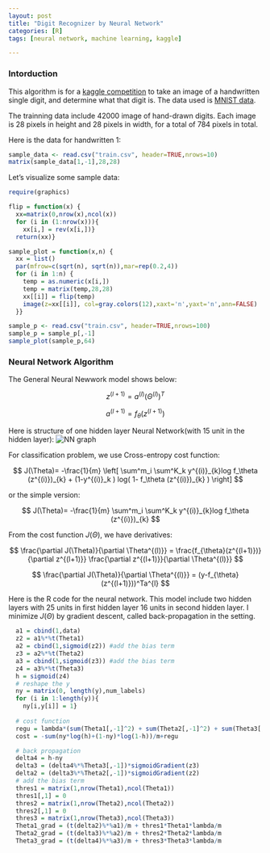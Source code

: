 ```yaml
---
layout: post
title: "Digit Recognizer by Neural Network"
categories: [R]
tags: [neural network, machine learning, kaggle]

---
```


### Intorduction    
This algorithm is for a [kaggle competition](https://www.kaggle.com/c/digit-recognizer) to take an image of a handwritten single digit, and determine what that digit is. The data used is [MNIST data](https://www.kaggle.com/c/digit-recognizer/data).     

The trainning data include 42000 image of hand-drawn digits. Each image is 28 pixels in height and 28 pixels in width, for a total of 784 pixels in total.  

Here is the data for handwritten 1:
```r
sample_data <- read.csv("train.csv", header=TRUE,nrows=10)
matrix(sample_data[1,-1],28,28)
```





Let's visualize some sample data:     
```r
require(graphics)

flip = function(x) {
  xx=matrix(0,nrow(x),ncol(x))
  for (i in (1:nrow(x))){
    xx[i,] = rev(x[i,])}
  return(xx)}

sample_plot = function(x,n) {
  xx = list()
  par(mfrow=c(sqrt(n), sqrt(n)),mar=rep(0.2,4))
  for (i in 1:n) {
    temp = as.numeric(x[i,])
    temp = matrix(temp,28,28)
    xx[[i]] = flip(temp)
    image(z=xx[[i]], col=gray.colors(12),xaxt='n',yaxt='n',ann=FALSE)
  }}

sample_p <- read.csv("train.csv", header=TRUE,nrows=100)
sample_p = sample_p[,-1]
sample_plot(sample_p,64)
```




### Neural Network Algorithm  


The General Neural Newwork model shows below:

$$
z^{(l+1)} = a^{(l)}(\Theta^{(l)})^T 
$$

$$
a^{(l+1)} = f_{\theta}(z^{(l+1)}) 
$$

Here is structure of one hidden layer  Neural Network(with 15 unit in the hidden layer):
![NN graph][101]



For classification problem, we use Cross-entropy cost function:    

$$
J(\Theta)= -\frac{1}{m}  \left[  \sum^m_i \sum^K_k y^{(i)}_{k}log f_\theta (z^{(i)})_{k}  
  + (1-y^{(i)}_k ) log( 1- f_\theta (z^{(i)})_{k} )  \right]     
$$

or the simple version:

$$
J(\Theta)= -\frac{1}{m} \sum^m_i \sum^K_k y^{(i)}_{k}log f_\theta (z^{(i)})_{k}      
$$


From the cost function $J(\Theta)$, we have derivatives:

$$
\frac{\partial J(\Theta)}{\partial \Theta^{(l)}} =  \frac{f_{\theta}(z^{(l+1)})}{\partial z^{(l+1)}} \frac{\partial z^{(l+1)}}{\partial \Theta^{(l)}}
$$

$$
\frac{\partial J(\Theta)}{\partial \Theta^{(l)}} =  (y-f_{\theta}(z^{(l+1)}))^Ta^{l}
$$


Here is the R code for the neural network. This model include two hidden layers with 25 units in first hidden layer 16 units in second hidden layer. I  minimize $J(\Theta)$ by gradient descent, called back-propagation in the setting.    


```r
  a1 = cbind(1,data)
  z2 = a1%*%t(Theta1)
  a2 = cbind(1,sigmoid(z2)) #add the bias term
  z3 = a2%*%t(Theta2)
  a3 = cbind(1,sigmoid(z3)) #add the bias term
  z4 = a3%*%t(Theta3)
  h = sigmoid(z4)
  # reshape the y
  ny = matrix(0, length(y),num_labels)
  for (i in 1:length(y)){
    ny[i,y[i]] = 1}
  
  # cost function
  regu = lambda*(sum(Theta1[,-1]^2) + sum(Theta2[,-1]^2) + sum(Theta3[,-1]^2))/(2*m)
  cost = -sum(ny*log(h)+(1-ny)*log(1-h))/m+regu

  # back propagation
  delta4 = h-ny
  delta3 = (delta4%*%Theta3[,-1])*sigmoidGradient(z3)
  delta2 = (delta3%*%Theta2[,-1])*sigmoidGradient(z2)
  # add the bias term
  thres1 = matrix(1,nrow(Theta1),ncol(Theta1))
  thres1[,1] = 0
  thres2 = matrix(1,nrow(Theta2),ncol(Theta2))
  thres2[,1] = 0
  thres3 = matrix(1,nrow(Theta3),ncol(Theta3))
  Theta1_grad = (t(delta2)%*%a1)/m + thres1*Theta1*lambda/m
  Theta2_grad = (t(delta3)%*%a2)/m + thres2*Theta2*lambda/m
  Theta3_grad = (t(delta4)%*%a3)/m + thres3*Theta3*lambda/m
```










[101]:tikz12.png "NN"